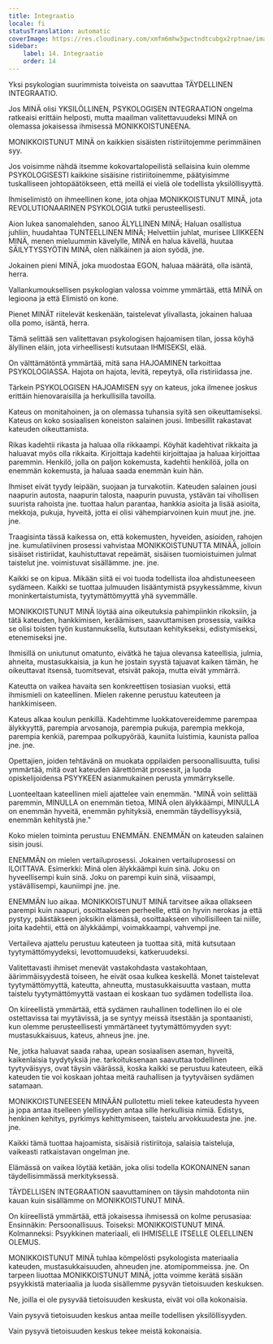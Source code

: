 ```yaml
---
title: Integraatio
locale: fi
statusTranslation: automatic
coverImage: https://res.cloudinary.com/xmfm6mhw3gwctndtcubgx2rptnae/image/upload/v1740337243/small_cover_educacion_fundamental_a051170f1c.webp
sidebar:
    label: 14. Integraatio
    order: 14
---
```

Yksi psykologian suurimmista toiveista on saavuttaa TÄYDELLINEN INTEGRAATIO.

Jos MINÄ olisi YKSILÖLLINEN, PSYKOLOGISEN INTEGRAATION ongelma ratkeaisi erittäin helposti, mutta maailman valitettavuudeksi MINÄ on olemassa jokaisessa ihmisessä MONIKKOISTUNEENA.

MONIKKOISTUNUT MINÄ on kaikkien sisäisten ristiriitojemme perimmäinen syy.

Jos voisimme nähdä itsemme kokovartalopeilistä sellaisina kuin olemme PSYKOLOGISESTI kaikkine sisäisine ristiriitoinemme, päätyisimme tuskalliseen johtopäätökseen, että meillä ei vielä ole todellista yksilöllisyyttä.

Ihmiselimistö on ihmeellinen kone, jota ohjaa MONIKKOISTUNUT MINÄ, jota REVOLUTIONAARINEN PSYKOLOGIA tutkii perusteellisesti.

Aion lukea sanomalehden, sanoo ÄLYLLINEN MINÄ; Haluan osallistua juhliin, huudahtaa TUNTEELLINEN MINÄ; Helvettiin juhlat, murisee LIIKKEEN MINÄ, menen mieluummin kävelylle, MINÄ en halua kävellä, huutaa SÄILYTYSSYÖTIN MINÄ, olen nälkäinen ja aion syödä, jne.

Jokainen pieni MINÄ, joka muodostaa EGON, haluaa määrätä, olla isäntä, herra.

Vallankumouksellisen psykologian valossa voimme ymmärtää, että MINÄ on legioona ja että Elimistö on kone.

Pienet MINÄT riitelevät keskenään, taistelevat ylivallasta, jokainen haluaa olla pomo, isäntä, herra.

Tämä selittää sen valitettavan psykologisen hajoamisen tilan, jossa köyhä älyllinen eläin, jota virheellisesti kutsutaan IHMISEKSI, elää.

On välttämätöntä ymmärtää, mitä sana HAJOAMINEN tarkoittaa PSYKOLOGIASSA. Hajota on hajota, levitä, repeytyä, olla ristiriidassa jne.

Tärkein PSYKOLOGISEN HAJOAMISEN syy on kateus, joka ilmenee joskus erittäin hienovaraisilla ja herkullisilla tavoilla.

Kateus on monitahoinen, ja on olemassa tuhansia syitä sen oikeuttamiseksi. Kateus on koko sosiaalisen koneiston salainen jousi. Imbesillit rakastavat kateuden oikeuttamista.

Rikas kadehtii rikasta ja haluaa olla rikkaampi. Köyhät kadehtivat rikkaita ja haluavat myös olla rikkaita. Kirjoittaja kadehtii kirjoittajaa ja haluaa kirjoittaa paremmin. Henkilö, jolla on paljon kokemusta, kadehtii henkilöä, jolla on enemmän kokemusta, ja haluaa saada enemmän kuin hän.

Ihmiset eivät tyydy leipään, suojaan ja turvakotiin. Kateuden salainen jousi naapurin autosta, naapurin talosta, naapurin puvusta, ystävän tai vihollisen suurista rahoista jne. tuottaa halun parantaa, hankkia asioita ja lisää asioita, mekkoja, pukuja, hyveitä, jotta ei olisi vähempiarvoinen kuin muut jne. jne. jne.

Traagisinta tässä kaikessa on, että kokemusten, hyveiden, asioiden, rahojen jne. kumulatiivinen prosessi vahvistaa MONIKKOISTUNUTTA MINÄÄ, jolloin sisäiset ristiriidat, kauhistuttavat repeämät, sisäisen tuomioistuimen julmat taistelut jne. voimistuvat sisällämme. jne. jne.

Kaikki se on kipua. Mikään siitä ei voi tuoda todellista iloa ahdistuneeseen sydämeen. Kaikki se tuottaa julmuuden lisääntymistä psyykessämme, kivun moninkertaistumista, tyytymättömyyttä yhä syvemmälle.

MONIKKOISTUNUT MINÄ löytää aina oikeutuksia pahimpiinkin rikoksiin, ja tätä kateuden, hankkimisen, keräämisen, saavuttamisen prosessia, vaikka se olisi toisten työn kustannuksella, kutsutaan kehitykseksi, edistymiseksi, etenemiseksi jne.

Ihmisillä on uniutunut omatunto, eivätkä he tajua olevansa kateellisia, julmia, ahneita, mustasukkaisia, ja kun he jostain syystä tajuavat kaiken tämän, he oikeuttavat itsensä, tuomitsevat, etsivät pakoja, mutta eivät ymmärrä.

Kateutta on vaikea havaita sen konkreettisen tosiasian vuoksi, että ihmismieli on kateellinen. Mielen rakenne perustuu kateuteen ja hankkimiseen.

Kateus alkaa koulun penkillä. Kadehtimme luokkatovereidemme parempaa älykkyyttä, parempia arvosanoja, parempia pukuja, parempia mekkoja, parempia kenkiä, parempaa polkupyörää, kauniita luistimia, kaunista palloa jne. jne.

Opettajien, joiden tehtävänä on muokata oppilaiden persoonallisuutta, tulisi ymmärtää, mitä ovat kateuden äärettömät prosessit, ja luoda opiskelijoidensa PSYYKEEN asianmukainen perusta ymmärrykselle.

Luonteeltaan kateellinen mieli ajattelee vain enemmän. "MINÄ voin selittää paremmin, MINULLA on enemmän tietoa, MINÄ olen älykkäämpi, MINULLA on enemmän hyveitä, enemmän pyhityksiä, enemmän täydellisyyksiä, enemmän kehitystä jne."

Koko mielen toiminta perustuu ENEMMÄN. ENEMMÄN on kateuden salainen sisin jousi.

ENEMMÄN on mielen vertailuprosessi. Jokainen vertailuprosessi on ILOITTAVA. Esimerkki: Minä olen älykkäämpi kuin sinä. Joku on hyveellisempi kuin sinä. Joku on parempi kuin sinä, viisaampi, ystävällisempi, kauniimpi jne. jne.

ENEMMÄN luo aikaa. MONIKKOISTUNUT MINÄ tarvitsee aikaa ollakseen parempi kuin naapuri, osoittaakseen perheelle, että on hyvin nerokas ja että pystyy, päästäkseen joksikin elämässä, osoittaakseen vihollisilleen tai niille, joita kadehtii, että on älykkäämpi, voimakkaampi, vahvempi jne.

Vertaileva ajattelu perustuu kateuteen ja tuottaa sitä, mitä kutsutaan tyytymättömyydeksi, levottomuudeksi, katkeruudeksi.

Valitettavasti ihmiset menevät vastakohdasta vastakohtaan, äärimmäisyydestä toiseen, he eivät osaa kulkea keskellä. Monet taistelevat tyytymättömyyttä, kateutta, ahneutta, mustasukkaisuutta vastaan, mutta taistelu tyytymättömyyttä vastaan ei koskaan tuo sydämen todellista iloa.

On kiireellistä ymmärtää, että sydämen rauhallinen todellinen ilo ei ole ostettavissa tai myytävissä, ja se syntyy meissä itsestään ja spontaanisti, kun olemme perusteellisesti ymmärtäneet tyytymättömyyden syyt: mustasukkaisuus, kateus, ahneus jne. jne.

Ne, jotka haluavat saada rahaa, upean sosiaalisen aseman, hyveitä, kaikenlaisia tyydytyksiä jne. tarkoituksenaan saavuttaa todellinen tyytyväisyys, ovat täysin väärässä, koska kaikki se perustuu kateuteen, eikä kateuden tie voi koskaan johtaa meitä rauhallisen ja tyytyväisen sydämen satamaan.

MONIKKOISTUNEESEEN MINÄÄN pullotettu mieli tekee kateudesta hyveen ja jopa antaa itselleen ylellisyyden antaa sille herkullisia nimiä. Edistys, henkinen kehitys, pyrkimys kehittymiseen, taistelu arvokkuudesta jne. jne. jne.

Kaikki tämä tuottaa hajoamista, sisäisiä ristiriitoja, salaisia taisteluja, vaikeasti ratkaistavan ongelman jne.

Elämässä on vaikea löytää ketään, joka olisi todella KOKONAINEN sanan täydellisimmässä merkityksessä.

TÄYDELLISEN INTEGRAATION saavuttaminen on täysin mahdotonta niin kauan kuin sisällämme on MONIKKOISTUNUT MINÄ.

On kiireellistä ymmärtää, että jokaisessa ihmisessä on kolme perusasiaa: Ensinnäkin: Persoonallisuus. Toiseksi: MONIKKOISTUNUT MINÄ. Kolmanneksi: Psyykkinen materiaali, eli IHMISELLE ITSELLE OLEELLINEN OLEMUS.

MONIKKOISTUNUT MINÄ tuhlaa kömpelösti psykologista materiaalia kateuden, mustasukkaisuuden, ahneuden jne. atomipommeissa. jne. On tarpeen liuottaa MONIKKOISTUNUT MINÄ, jotta voimme kerätä sisään psyykkistä materiaalia ja luoda sisällemme pysyvän tietoisuuden keskuksen.

Ne, joilla ei ole pysyvää tietoisuuden keskusta, eivät voi olla kokonaisia.

Vain pysyvä tietoisuuden keskus antaa meille todellisen yksilöllisyyden.

Vain pysyvä tietoisuuden keskus tekee meistä kokonaisia.

